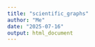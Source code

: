 ```yaml
---
title: "scientific_graphs"
author: "Me"
date: "2025-07-16"
output: html_document
---
```

```r

```


